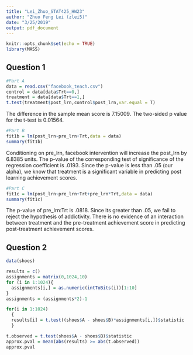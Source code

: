 ```yaml
---
title: "Lei_Zhuo_STAT425_HW23"
author: "Zhuo Feng Lei (zlei5)"
date: "3/25/2019"
output: pdf_document
---
```


```r
knitr::opts_chunk$set(echo = TRUE)
library(MASS)
```

## Question 1 
```r
#Part A
data = read.csv("facebook_teach.csv")
control = data[data$Trt==0,]
treatment = data[data$Trt==1,]
t.test(treatment$post_lrn,control$post_lrn,var.equal = T)
```
The difference in the sample mean score is 7.15009. The two-sided p value for the t-test is 0.01564.
```r
#Part B
fit1b = lm(post_lrn~pre_lrn+Trt,data = data)
summary(fit1b)
```
Conditioning on pre_lrn, facebook intervention will increase the post_lrn by 6.8385 units. The p-value of the corresponding test of significance of the regression coefficient is .0193. Since the p-value is less than .05 (our alpha), we know that treatment is a significant variable in predicting post learning achievement scores.

```r
#Part C
fit1c = lm(post_lrn~pre_lrn+Trt+pre_lrn*Trt,data = data)
summary(fit1c)
```
The p-value of pre_lrn:Trt is .0818. Since its greater than .05, we fail to reject the hypothesis of addictivity. There is no evidence of an interaction between treatment and the pre-treatment  achievement score in predicting post-treatment achievement scores.

## Question 2

```r
data(shoes)

results = c()
assignments = matrix(0,1024,10)
for (i in 1:1024){
  assignments[i,] = as.numeric(intToBits(i))[1:10]
}
assignments = (assignments*2)-1

for(i in 1:1024)
  {
  results[i] = t.test((shoes$A - shoes$B)*assignments[i,])$statistic
  }

t.observed = t.test(shoes$A - shoes$B)$statistic
approx.pval = mean(abs(results) >= abs(t.observed))
approx.pval
```


